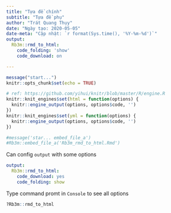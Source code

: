 ```yaml
---
title: "Tựa đề chính"
subtitle: "Tựa đề phụ"
author: "Trát Quang Thụy"
date: "Ngày tạo: 2020-05-05"
date-meta: "Cập nhật: `r format(Sys.time(), '%Y-%m-%d')`"
output:
  Rb3m::rmd_to_html:
    code_folding: 'show'
    code_download: on

---
```


```r
message("start...")
knitr::opts_chunk$set(echo = TRUE)

# ref: https://github.com/yihui/knitr/blob/master/R/engine.R
knitr::knit_engines$set(html = function(options) {
  knitr::engine_output(options, options$code, '')
})
knitr::knit_engines$set(yml = function(options) {
  knitr::engine_output(options, options$code, '')
})
```
```r
#message('star... embed_file_a')
#Rb3m::embed_file_a('Rb3m_rmd_to_html.Rmd')
```

Can config `output` with some options

```yml
output:
  Rb3m::rmd_to_html:
    code_download: yes
    code_folding: show
```

Type command promt in `Console` to see all options

```r
?Rb3m::rmd_to_html
```
